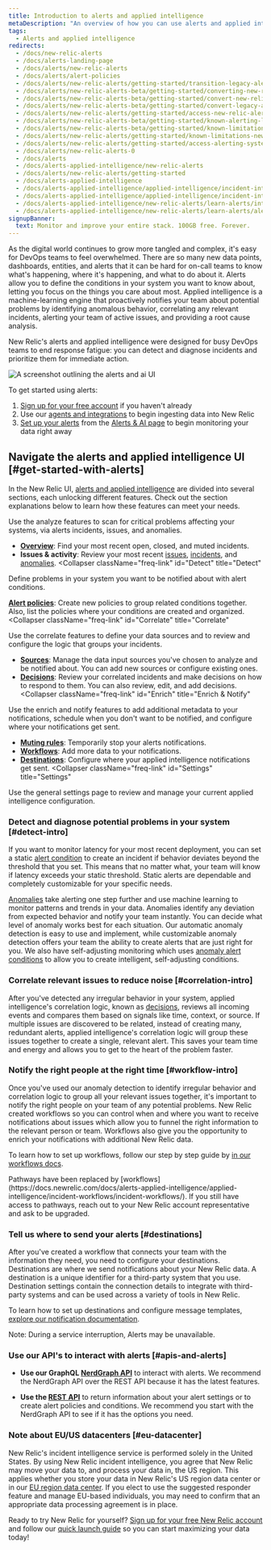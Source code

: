 ```yaml
---
title: Introduction to alerts and applied intelligence
metaDescription: "An overview of how you can use alerts and applied intelligence to monitor your systems and be notified when things go wrong, and when they're starting to go wrong."
tags:
  - Alerts and applied intelligence
redirects:
  - /docs/new-relic-alerts
  - /docs/alerts-landing-page
  - /docs/alerts/new-relic-alerts
  - /docs/alerts/alert-policies
  - /docs/alerts/new-relic-alerts/getting-started/transition-legacy-alerting-new-relic-alerts
  - /docs/alerts/new-relic-alerts-beta/getting-started/converting-new-relic-alerts-v2-v3
  - /docs/alerts/new-relic-alerts-beta/getting-started/convert-new-relic-alerts-v2-v3
  - /docs/alerts/new-relic-alerts-beta/getting-started/convert-legacy-alerting-new-relic-alerts
  - /docs/alerts/new-relic-alerts/getting-started/access-new-relic-alerts-legacy-alerting
  - /docs/alerts/new-relic-alerts-beta/getting-started/known-alerting-limitations-v3
  - /docs/alerts/new-relic-alerts-beta/getting-started/known-limitations-new-relic-alerts
  - /docs/alerts/new-relic-alerts/getting-started/known-limitations-new-relic-alerts
  - /docs/alerts/new-relic-alerts/getting-started/access-alerting-systems-new-relic
  - /docs/alerts/new-relic-alerts-0
  - /docs/alerts
  - /docs/alerts-applied-intelligence/new-relic-alerts
  - /docs/alerts/new-relic-alerts/getting-started
  - /docs/alerts-applied-intelligence
  - /docs/alerts-applied-intelligence/applied-intelligence/incident-intelligence/get-started-incident-intelligence
  - /docs/alerts-applied-intelligence/applied-intelligence/incident-intelligence/use-incident-intelligence
  - /docs/alerts-applied-intelligence/new-relic-alerts/learn-alerts/introduction-alerts
  - /docs/alerts-applied-intelligence/new-relic-alerts/learn-alerts/alerts-concepts-workflow
signupBanner:
  text: Monitor and improve your entire stack. 100GB free. Forever.
---
```



As the digital world continues to grow more tangled and complex, it's easy for DevOps teams to feel overwhelmed. There are so many new data points, dashboards, entities, and alerts that it can be hard for on-call teams to know what's happening, where it's happening, and what to do about it. Alerts allow you to define the conditions in your system you want to know about, letting you focus on the things you care about most. Applied intelligence is a machine-learning engine that proactively notifies your team about potential problems by identifying anomalous behavior, correlating any relevant incidents, alerting your team of active issues, and providing a root cause analysis. 

New Relic's alerts and applied intelligence were designed for busy DevOps teams to end response fatigue: you can detect and diagnose incidents and prioritize them for immediate action. 

<img
  title="Alerts and AI homepage"
  alt="A screenshot outlining the alerts and ai UI"
  src={alertsAlertsandAiOverviewPage}
/>

To get started using alerts:

1. [Sign up for your free account](https://newrelic.com/signup) if you haven't already
2. Use our [agents and integrations](https://newrelic.com/instant-observability/?category=infrastructure-and-os) to begin ingesting data into New Relic
3. [Set up your alerts](/docs/alerts-applied-intelligence/new-relic-alerts/get-started/your-first-nrql-condition/) from the [Alerts & AI page](https://one.newrelic.com/alerts-ai) to begin monitoring your data right away

<DocInlineSignup />

## Navigate the alerts and applied intelligence UI [#get-started-with-alerts]

In the New Relic UI, [alerts and applied intelligence](https://one.newrelic.com/alerts-ai) are divided into several sections, each unlocking different features. Check out the section explanations below to learn how these features can meet your needs.

<CollapserGroup>
  <Collapser
    className="freq-link"
    id="Analyze"
    title="Analyze"
  >
Use the analyze features to scan for critical problems affecting your systems, via alerts incidents, issues, and anomalies.

* **[Overview](/docs/alerts-applied-intelligence/new-relic-alerts/get-started/alerts-ai-overview-page)**: Find your most recent open, closed, and muted incidents.
* **Issues & activity**: Review your most recent [issues](/docs/alerts-applied-intelligence/new-relic-alerts/get-started/alerts-ai-overview-page/#issues), [incidents](/docs/alerts-applied-intelligence/new-relic-alerts/get-started/alerts-ai-overview-page/#incidents), and [anomalies](/docs/alerts-applied-intelligence/new-relic-alerts/get-started/alerts-ai-overview-page/#anomalies).
  </Collapser>
  <Collapser
    className="freq-link"
    id="Detect"
    title="Detect"
  >
Define problems in your system you want to be notified about with alert conditions.

**[Alert policies](/docs/alerts-applied-intelligence/new-relic-alerts/alert-policies/create-edit-or-find-alert-policy/)**: Create new policies to group related conditions together. Also, list the policies where your conditions are created and organized.
  </Collapser>
  <Collapser
    className="freq-link"
    id="Correlate"
    title="Correlate"
  >
Use the correlate features to define your data sources and to review and configure the logic that groups your incidents.

* **[Sources](/docs/alerts-applied-intelligence/applied-intelligence/incident-intelligence/change-applied-intelligence-correlation-logic-decisions#configure-sources)**: Manage the data input sources you've chosen to analyze and be notified about. You can add new sources or configure existing ones.
* **[Decisions](/docs/alerts-applied-intelligence/applied-intelligence/incident-intelligence/change-applied-intelligence-correlation-logic-decisions)**: Review your correlated incidents and make decisions on how to respond to them. You can also review, edit, and add decisions.
  </Collapser>
  <Collapser
    className="freq-link"
    id="Enrich"
    title="Enrich & Notify"
  >
Use the enrich and notify features to add additional metadata to your notifications, schedule when you don't want to be notified, and configure where your notifications get sent.

* **[Muting rules](/docs/alerts-applied-intelligence/new-relic-alerts/alert-notifications/muting-rules-suppress-notifications/)**: Temporarily stop your alerts notifications.
* **[Workflows](/docs/alerts-applied-intelligence/applied-intelligence/incident-workflows/incident-workflows/)**: Add more data to your notifications.
* **[Destinations](/docs/alerts-applied-intelligence/notifications/destinations)**: Configure where your applied intelligence notifications get sent.
  </Collapser>
  <Collapser
    className="freq-link"
    id="Settings"
    title="Settings"
  >
Use the general settings page to review and manage your current applied intelligence configuration.
  </Collapser>
</CollapserGroup>

### Detect and diagnose potential problems in your system [#detect-intro]

If you want to monitor latency for your most recent deployment, you can set a static [alert condition](/docs/alerts-applied-intelligence/new-relic-alerts/alert-conditions/create-alert-conditions/) to create an incident if behavior deviates beyond the threshold that you set. This means that no matter what, your team will know if latency exceeds your static threshold. Static alerts are dependable and completely customizable for your specific needs.

[Anomalies](/docs/alerts-applied-intelligence/applied-intelligence/anomaly-detection/anomaly-detection-applied-intelligence) take alerting one step further and use machine learning to monitor patterns and trends in your data. Anomalies identify any deviation from expected behavior and notify your team instantly. You can decide what level of anomaly works best for each situation. Our automatic anomaly detection is easy to use and implement, while customizable anomaly detection offers your team the ability to create alerts that are just right for you. We also have self-adjusting monitoring which uses [anomaly alert conditions](/docs/alerts/new-relic-alerts/defining-conditions/create-anomaly-alert-conditions) to allow you to create intelligent, self-adjusting conditions.

### Correlate relevant issues to reduce noise [#correlation-intro]

After you've detected any irregular behavior in your system, applied intelligence's correlation logic, known as [decisions](/docs/alerts-applied-intelligence/applied-intelligence/incident-intelligence/change-applied-intelligence-correlation-logic-decisions/), reviews all incoming events and compares them based on signals like time, context, or source. If multiple issues are discovered to be related, instead of creating many, redundant alerts, applied intelligence's correlation logic will group these issues together to create a single, relevant alert. This saves your team time and energy and allows you to get to the heart of the problem faster. 

### Notify the right people at the right time [#workflow-intro]

Once you've used our anomaly detection to identify irregular behavior and correlation logic to group all your relevant issues together, it's important to notify the right people on your team of any potential problems. New Relic created workflows so you can control when and where you want to receive notifications about issues which allow you to funnel the right information to the relevant person or team. Workflows also give you the opportunity to enrich your notifications with additional New Relic data.

To learn how to set up workflows, follow our step by step guide by [in our workflows docs](/docs/alerts-applied-intelligence/applied-intelligence/incident-workflows/incident-workflows).

<Callout variant="important">
  Pathways have been replaced by [workflows](https://docs.newrelic.com/docs/alerts-applied-intelligence/applied-intelligence/incident-workflows/incident-workflows/).
If you still have access to pathways, reach out to your New Relic account representative and ask to be upgraded.
</Callout>

### Tell us where to send your alerts [#destinations]

After you've created a workflow that connects your team with the information they need,  you need to configure your destinations. Destinations are where we send notifications about your New Relic data. A destination is a unique identifier for a third-party system that you use. Destination settings contain the connection details to integrate with third-party systems and can be used across a variety of tools in New Relic.

To learn how to set up destinations and configure message templates, [explore our notification documentation](/docs/alerts-applied-intelligence/notifications/destinations/).

Note: During a service interruption, Alerts may be unavailable.

### Use our API's to interact with alerts [#apis-and-alerts]

* **Use our GraphQL [NerdGraph API](/docs/alerts/alerts-nerdgraph/nerdgraph-examples/nerdgraph-api-examples)** to interact with alerts. We recommend the NerdGraph API over the REST API because it has the latest features.

* **Use the [REST API](/docs/alerts/rest-api-alerts/new-relic-alerts-rest-api/rest-api-calls-new-relic-alerts)** to return information about your alert settings or to create alert policies and conditions. We recommend you start with the NerdGraph API to see if it has the options you need.

### Note about EU/US datacenters [#eu-datacenter]

New Relic's incident intelligence service is performed solely in the United States. By using New Relic incident intelligence, you agree that New Relic may move your data to, and process your data in, the US region. This applies whether you store your data in New Relic's US region data center or in our [EU region data center](/docs/using-new-relic/welcome-new-relic/get-started/introduction-eu-region-data-center). If you elect to use the suggested responder feature and manage EU-based individuals, you may need to confirm that an appropriate data processing agreement is in place.

Ready to try New Relic for yourself? [Sign up for your free New Relic account](https://newrelic.com/signup) and follow our [quick launch guide](/docs/new-relic-solutions/get-started/quick-launch-guide/) so you can start maximizing your data today!